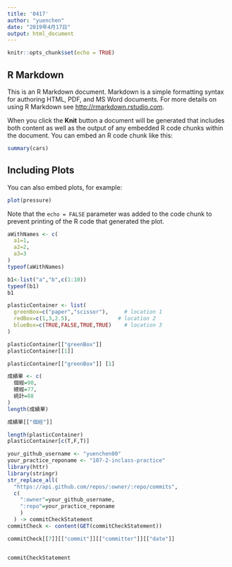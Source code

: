 ```yaml
---
title: '0417'
author: "yuenchen"
date: "2019年4月17日"
output: html_document
---
```


```r
knitr::opts_chunk$set(echo = TRUE)
```

## R Markdown

This is an R Markdown document. Markdown is a simple formatting syntax for authoring HTML, PDF, and MS Word documents. For more details on using R Markdown see <http://rmarkdown.rstudio.com>.

When you click the **Knit** button a document will be generated that includes both content as well as the output of any embedded R code chunks within the document. You can embed an R code chunk like this:

```r
summary(cars)
```

## Including Plots

You can also embed plots, for example:

```r
plot(pressure)
```

Note that the `echo = FALSE` parameter was added to the code chunk to prevent printing of the R code that generated the plot.


```r
aWithNames <- c(
  a1=1,
  a2=2,
  a3=3
)
typeof(aWithNames)

```

```r
b1<-list("a","b",c(1:10))
typeof(b1)
b1
```


```r
plasticContainer <- list(
  greenBox=c("paper","scissor"),     # location 1
  redBox=c(1,3,2.5),               # location 2
  blueBox=c(TRUE,FALSE,TRUE,TRUE)    # location 3
)
```

```r
plasticContainer[["greenBox"]] 
plasticContainer[[1]]
```

```r
plasticContainer[["greenBox"]] [1]
```


```r
成績單 <- c(
  個經=90,
  總經=77,
  統計=88
)
length(成績單)
```


```r
成績單[["個經"]]
```

```r
length(plasticContainer)
plasticContainer[c(T,F,T)]
```

```r
your_github_username <- "yuenchen00"
your_practice_reponame <- "107-2-inclass-practice"
library(httr)
library(stringr)
str_replace_all(
  "https://api.github.com/repos/:owner/:repo/commits",
  c(
    ":owner"=your_github_username,
    ":repo"=your_practice_reponame
    )
  ) -> commitCheckStatement
commitCheck <- content(GET(commitCheckStatement))
```

```r
commitCheck[[7]][["commit"]][["committer"]][["date"]]
```


```r

```


```r
commitCheckStatement
```
